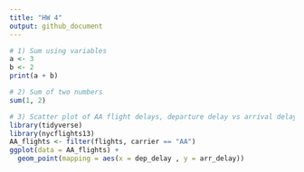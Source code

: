 ```yaml
---
title: "HW 4"
output: github_document
---
```



```r

# 1) Sum using variables
a <- 3
b <- 2
print(a + b)

# 2) Sum of two numbers
sum(1, 2)

# 3) Scatter plot of AA flight delays, departure delay vs arrival delay
library(tidyverse)
library(nycflights13)
AA_flights <- filter(flights, carrier == "AA")
ggplot(data = AA_flights) +
  geom_point(mapping = aes(x = dep_delay , y = arr_delay))


```

